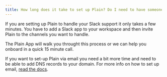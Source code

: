 ```yaml
---
title: How long does it take to set up Plain? Do I need to have someone technical do it for me?
---
```


If you are setting up Plain to handle your Slack support it only takes a few minutes. You have to add a Slack app to your workspace and then invite Plain to the channels you want to handle.

The Plain App will walk you throught this process or we can help you onboard in a quick 15 minute call.

If you want to set-up Plain via email you need a bit more time and need to be able to add DNS records to your domain. For more info on how to set up email, [read the docs](/email).